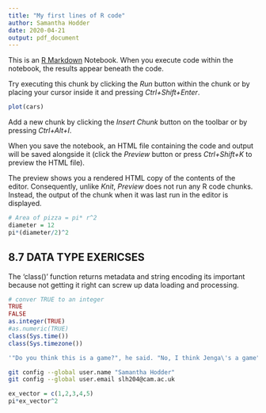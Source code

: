 ```yaml
---
title: "My first lines of R code"
author: Samantha Hodder
date: 2020-04-21
output: pdf_document
---
```


This is an [R Markdown](http://rmarkdown.rstudio.com) Notebook. When you execute code within the notebook, the results appear beneath the code. 

Try executing this chunk by clicking the *Run* button within the chunk or by placing your cursor inside it and pressing *Ctrl+Shift+Enter*. 

```r
plot(cars)
```

Add a new chunk by clicking the *Insert Chunk* button on the toolbar or by pressing *Ctrl+Alt+I*.

When you save the notebook, an HTML file containing the code and output will be saved alongside it (click the *Preview* button or press *Ctrl+Shift+K* to preview the HTML file).

The preview shows you a rendered HTML copy of the contents of the editor. Consequently, unlike *Knit*, *Preview* does not run any R code chunks. Instead, the output of the chunk when it was last run in the editor is displayed.

```r
# Area of pizza = pi* r^2
diameter = 12
pi*(diameter/2)^2
```
## 8.7 DATA TYPE EXERICSES

The 'class()' function returns metadata and string encoding its important because not getting it right can screw up data loading and processing. 
```r
# conver TRUE to an integer
TRUE
FALSE
as.integer(TRUE)
#as.numeric(TRUE)
class(Sys.time())
class(Sys.timezone())
```

```r
'"Do you think this is a game?", he said. "No, I think Jenga\'s a game", Archer responded.'
```
 
```bash
git config --global user.name "Samantha Hodder"
git config --global user.email slh204@cam.ac.uk
```

```r
ex_vector = c(1,2,3,4,5)
pi*ex_vector^2
```


